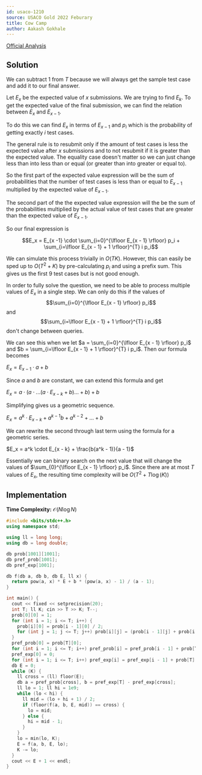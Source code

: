 ```yaml
---
id: usaco-1210
source: USACO Gold 2022 Feburary
title: Cow Camp
author: Aakash Gokhale
---
```


[Official Analysis](http://www.usaco.org/current/data/sol_triangles_silver_feb20.html)

## Solution
We can subtract $1$ from $T$ because we will always get the sample test case and add it to our final answer.

Let $E_x$ be the expected value of $x$ submissions. We are trying to find $E_k$. To get the expected value of the final submission, we can find the relation between $E_x$ and $E_{x - 1}$.


To do this we can find $E_x$ in terms of $E_{x -1}$ and $p_i$ which is the probability of getting exactly $i$ test cases.


The general rule is to resubmit only if the amount of test cases is less the expected value after $x$ submissions and to not resubmit if it is greater than the expected value. The equality case doesn't matter so we can just change less than into less than or equal (or greater than into greater or equal to).


So the first part of the expected value expression will be the sum of probabilities that the number of test cases is less than or equal to $E_{x - 1}$ multiplied by the expected value of $E_{x - 1}$.


The second part of the the expected value expression will the be the sum of the probabilities multiplied by the actual value of test cases that are greater than the expected value of $E_{x - 1}$.


So our final expression is

$$E_x = E_{x -1} \cdot \sum_{i=0}^{\lfloor E_{x - 1} \rfloor} p_i + \sum_{i=\lfloor E_{x - 1} + 1 \rfloor}^{T} i p_i$$

We can simulate this process trivially in $O(TK)$. However, this can easily be sped up to $O(T^2 + K)$ by pre-calculating $p_i$ and using a prefix sum. This gives us the first $9$ test cases but is not good enough.


In order to fully solve the question, we need to be able to process multiple values of $E_x$ in a single step. We can only do this if the values of $$\sum_{i=0}^{\lfloor E_{x - 1} \rfloor} p_i$$ and $$\sum_{i=\lfloor E_{x - 1} + 1 \rfloor}^{T} i p_i$$ don't change between queries.


We can see this when we let $a = \sum_{i=0}^{\lfloor E_{x - 1} \rfloor} p_i$ and $b = \sum_{i=\lfloor E_{x - 1} + 1 \rfloor}^{T} i p_i$. Then our formula becomes

$E_x = E_{x - 1} \cdot a + b$

Since $a$ and $b$ are constant, we can extend this formula and get

$E_x = a \cdot (a \cdot ... (a \cdot E_{x - k} + b) ... + b) + b$

Simplifying gives us a geometric sequence.

$E_x = a^k \cdot E_{x - k} + a^{k - 1}b + a^{k - 2} + ... + b$

We can rewrite the second through last term using the formula for a geometric series.

$E_x = a^k \cdot E_{x - k} + \frac{b(a^k - 1)}{a - 1}$


Essentially we can binary search on the next value that will change the values of $\sum_{0}^{\lfloor E_{x - 1} \rfloor} p_i$. Since there are at most $T$ values of $E_x$, the resulting time complexity will be $O(T^2 + T\log(K))$

## Implementation
**Time Complexity:** $\mathcal{O}(N\log N)$

<LanguageSection>

<CPPSection>

```cpp
#include <bits/stdc++.h>
using namespace std;

using ll = long long;
using db = long double;

db prob[1001][1001];
db pref_prob[1001];
db pref_exp[1001];

db f(db a, db b, db E, ll x) {
  return pow(a, x) * E + b * (pow(a, x) - 1) / (a - 1);
}

int main() {
  cout << fixed << setprecision(20);
  int T; ll K; cin >> T >> K; T--;
  prob[0][0] = 1;
  for (int i = 1; i <= T; i++) {
    prob[i][0] = prob[i - 1][0] / 2;
    for (int j = 1; j <= T; j++) prob[i][j] = (prob[i - 1][j] + prob[i - 1][j - 1]) / 2;
  }
  pref_prob[0] = prob[T][0];
  for (int i = 1; i <= T; i++) pref_prob[i] = pref_prob[i - 1] + prob[T][i];
  pref_exp[0] = 0;
  for (int i = 1; i <= T; i++) pref_exp[i] = pref_exp[i - 1] + prob[T][i] * i;
  db E = 0;
  while (K) {
    ll cross = (ll) floor(E);
    db a = pref_prob[cross], b = pref_exp[T] - pref_exp[cross];
    ll lo = 1; ll hi = 1e9;
    while (lo < hi) {
      ll mid = (lo + hi + 1) / 2;
      if (floor(f(a, b, E, mid)) == cross) {
        lo = mid;
      } else {
        hi = mid - 1;
      }
    }
    lo = min(lo, K);
    E = f(a, b, E, lo);
    K -= lo;
  }
  cout << E + 1 << endl;
}
```

</CPPSection>

</LanguageSection>

